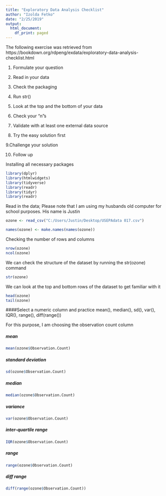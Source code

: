 ```yaml
---
title: "Exploratory Data Analysis Checklist"
author: "Izolda Fetko"
date: "2/25/2019"
output:
  html_document:
    df_print: paged
---
```


The following exercise was retrieved from https://bookdown.org/rdpeng/exdata/exploratory-data-analysis-checklist.html


1. Formulate your question

2. Read in your data

3. Check the packaging

4. Run str()

5. Look at the top and the bottom of your data

6. Check your "n"s

7. Validate with at least one external data source

8. Try the easy solution first

9.Challenge your solution

10. Follow up

Installing all necessary packages


```r
library(dplyr)
library(htmlwidgets)
library(tidyverse)
library(readr)
library(tidyr)
library(readr)

```

Read in the data; Please note that I am using my husbands old computer for school purposes. His name is Justin

```r
ozone <- read_csv("C:/Users/Justin/Desktop/USEPAdata 017.csv")

```

```r
names(ozone) <- make.names(names(ozone))
```

Checking the number of rows and columns

```r
nrow(ozone)
ncol(ozone)
```

We can check the structure of the dataset by running the str(ozone) command

```r
str(ozone)
```

We can look at the top and bottom rows of the dataset to get familiar with it

```r
head(ozone)
tail(ozone)
```
####Select a numeric column and practice mean(), median(), sd(), var(), IQR(), range(), diff(range()) 

For this purpose, I am choosing the observation count column

##### mean

```r
mean(ozone$Observation.Count)
```

##### standard deviation

```r
sd(ozone$Observation.Count)

```

##### median

```r
median(ozone$Observation.Count)
```

##### variance
```r
var(ozone$Observation.Count)
```

##### inter-quartile range
```r
IQR(ozone$Observation.Count)
```

##### range

```r
range(ozone$Observation.Count)
```
##### diff range

```r
diff(range(ozone$Observation.Count))
```



